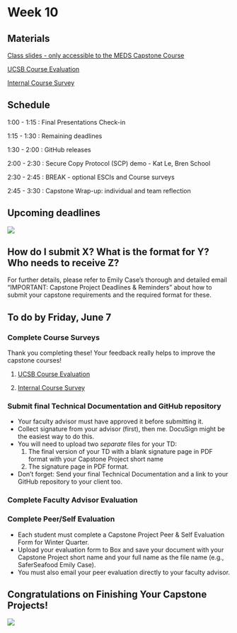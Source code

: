 # Week 10

## Materials

[Class slides - only accessible to the MEDS Capstone Course](https://docs.google.com/presentation/d/1cQA7UVKF3qqMX6zsh-77JG41R7L-6DZVMQuWTrzVYkg/edit?usp=sharing)

[UCSB Course Evaluation](https://ucsb.bluera.com/ucsb)

[Internal Course Survey](https://docs.google.com/forms/d/e/1FAIpQLSc5ytdKeI0vduJyZMYPBHBsxSi1-ct6su6KyQ22U0jf9688hA/viewform?usp=pp_url)

## Schedule

1:00 - 1:15 : Final Presentations Check-in

1:15 - 1:30 : Remaining deadlines

1:30 - 2:00 : GitHub releases

2:00 - 2:30 : Secure Copy Protocol (SCP) demo -  Kat Le, Bren School

2:30 - 2:45 : BREAK - optional ESCIs and Course surveys

2:45 - 3:30 : Capstone Wrap-up: individual and team reflection


## Upcoming deadlines

![](/images/411b_spring/upcoming_deadlines_7.png)

::: {.callout-tip}
## How do I submit X? What is the format for Y? Who needs to receive Z?
For further details, please refer to Emily Case's thorough and detailed email "IMPORTANT: Capstone Project Deadlines & Reminders" about how to submit your capstone requirements and the required format for these. 
:::

## To do by Friday, June 7

### Complete Course Surveys

Thank you completing these! Your feedback really helps to improve the capstone courses!

1. [UCSB Course Evaluation](https://ucsb.bluera.com/ucsb)

2. [Internal Course Survey](https://docs.google.com/forms/d/e/1FAIpQLSc5ytdKeI0vduJyZMYPBHBsxSi1-ct6su6KyQ22U0jf9688hA/viewform?usp=pp_url)


### Submit final Technical Documentation and GitHub repository

- Your faculty advisor must have approved it before submitting it.
- Collect signature from your advisor (first), then me. DocuSign might be the easiest way to do this.
- You will need to upload two *separate* files for your TD:
    1. The final version of your TD with a blank signature page in PDF format with your Capstone Project short name 
    2. The signature page in PDF format.
- Don't forget: Send your final Technical Documentation and a link to your GitHub repository  to your client too. 

### Complete Faculty Advisor Evaluation

### Complete Peer/Self Evaluation
- Each student must complete a Capstone Project Peer & Self Evaluation Form for Winter Quarter. 
- Upload your evaluation form to Box and save your document with your Capstone Project short name and your full name as the file name (e.g., SaferSeafood Emily Case).
- You must also email your peer evaluation directly to your faculty advisor. 

## Congratulations on Finishing Your Capstone Projects!

![](/images/411b_spring/commencement.png)
